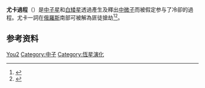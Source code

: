 '''尤卡過程'''（{{lang-en|'''Urca process'''}}）是[[中子星|中子星]]和[[白矮星|白矮星]]透過產生及釋出[[中微子|中微子]]而被假定参与了冷卻的過程。尤卡一詞在[[俄羅斯|俄羅斯]]南部可被解為匪徒搶劫<ref>{{Cite web
 |author=D. Darling
 |title=Urca process
 |url=http://www.daviddarling.info/encyclopedia/U/Urca_process.html
 |work=The Internet Encyclopedia of Science
 |accessdate=2010-03-02
 |archive-date=2010-05-29
 |archive-url=https://web.archive.org/web/20100529042901/http://www.daviddarling.info/encyclopedia/U/Urca_process.html
 |dead-url=no
 }}</ref><ref>
{{Cite journal
 |author=D.K. Nadyozhin
 |date=1995
 |title=Gamow and the physics and evolution of stars
 |journal=[[Space_Science_Reviews|Space Science Reviews]]
 |volume=74 |issue=3–4 |pages=455–461
 |doi=10.1007/BF00751432
|bibcode = 1995SSRv...74..455N }}</ref>。

== 参考资料 ==
{{reflist}}

{{中子星}}
{{白矮星}}

[[Category:天体物理学|You2]]
[[Category:中子|Category:中子]]
[[Category:恆星演化|Category:恆星演化]]